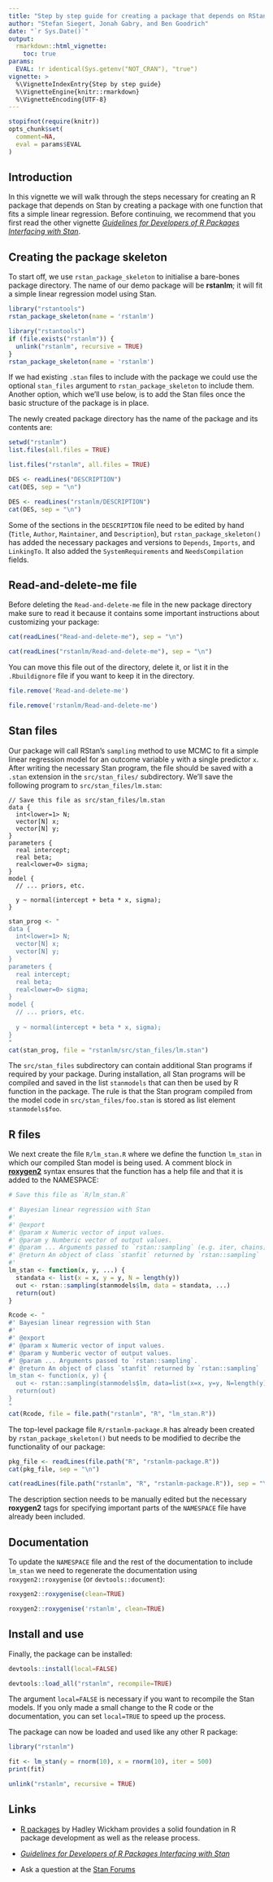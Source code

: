 ```yaml
---
title: "Step by step guide for creating a package that depends on RStan"
author: "Stefan Siegert, Jonah Gabry, and Ben Goodrich"
date: "`r Sys.Date()`"
output:
  rmarkdown::html_vignette:
    toc: true
params:
  EVAL: !r identical(Sys.getenv("NOT_CRAN"), "true")
vignette: >
  %\VignetteIndexEntry{Step by step guide}
  %\VignetteEngine{knitr::rmarkdown}
  %\VignetteEncoding{UTF-8}
---
```


```r
stopifnot(require(knitr))
opts_chunk$set(
  comment=NA,
  eval = params$EVAL
)
```

## Introduction

In this vignette we will walk through the steps necessary for creating an 
R package that depends on Stan by creating a package with one function 
that fits a simple linear regression. Before continuing, we recommend that you first read the other vignette [_Guidelines for Developers of R Packages Interfacing with Stan_](http://mc-stan.org/rstantools/articles/developer-guidelines.html).

## Creating the package skeleton

To start off, we use `rstan_package_skeleton` to initialise a bare-bones
package directory. The name of our demo package will be __rstanlm__; it will fit
a simple linear regression model using Stan.

```r
library("rstantools")
rstan_package_skeleton(name = 'rstanlm')
```
```r
library("rstantools")
if (file.exists("rstanlm")) {
  unlink("rstanlm", recursive = TRUE)
}
rstan_package_skeleton(name = 'rstanlm')
```


If we had existing `.stan` files to include with the package we could use the 
optional `stan_files` argument to `rstan_package_skeleton` to include them. 
Another option, which we'll use below, is to add the Stan files once the 
basic structure of the package is in place. 

The newly created package directory has the name of the package and 
its contents are:

```r
setwd("rstanlm")
list.files(all.files = TRUE)
```
```r
list.files("rstanlm", all.files = TRUE)
```

```r
DES <- readLines("DESCRIPTION")
cat(DES, sep = "\n")
```
```r
DES <- readLines("rstanlm/DESCRIPTION")
cat(DES, sep = "\n")
```
Some of the sections in the `DESCRIPTION` file need to be edited by hand
(`Title`, `Author`, `Maintainer`, and `Description`), but
`rstan_package_skeleton()` has added the necessary packages and versions to
`Depends`, `Imports`, and `LinkingTo`. It also added the `SystemRequirements`
and `NeedsCompilation` fields.

## Read-and-delete-me file

Before deleting the `Read-and-delete-me` file in the new package
directory make sure to read it because it contains some 
important instructions about customizing your package:

```r
cat(readLines("Read-and-delete-me"), sep = "\n")
```
```r
cat(readLines("rstanlm/Read-and-delete-me"), sep = "\n")
```

You can move this file out of the directory, delete it, or list it in the
`.Rbuildignore` file if you want to keep it in the directory.

```r
file.remove('Read-and-delete-me')
```
```r
file.remove('rstanlm/Read-and-delete-me')
```


## Stan files

Our package will call RStan's `sampling` method to use MCMC to fit a simple
linear regression model for an outcome variable `y` with a single predictor `x`.
After writing the necessary Stan program, the file should be saved with a
`.stan` extension in the `src/stan_files/` subdirectory. We'll save the
following program to `src/stan_files/lm.stan`:

```
// Save this file as src/stan_files/lm.stan
data {
  int<lower=1> N;
  vector[N] x;
  vector[N] y;
}
parameters {
  real intercept;
  real beta;
  real<lower=0> sigma;
}
model {
  // ... priors, etc.
  
  y ~ normal(intercept + beta * x, sigma);
}
```

```r
stan_prog <- "
data {
  int<lower=1> N;
  vector[N] x;
  vector[N] y;
}
parameters {
  real intercept;
  real beta;
  real<lower=0> sigma;
}
model {
  // ... priors, etc.
  
  y ~ normal(intercept + beta * x, sigma);
}
"
cat(stan_prog, file = "rstanlm/src/stan_files/lm.stan")
```

The `src/stan_files` subdirectory can contain additional Stan programs if
required by your package. During installation, all Stan programs will be
compiled and saved in the list `stanmodels` that can then be used by R function
in the package. The rule is that the Stan program compiled from the model code
in `src/stan_files/foo.stan` is stored as list element `stanmodels$foo`.

## R files

We next create the file `R/lm_stan.R` where we define the function `lm_stan` in
which our compiled Stan model is being used. A comment block in
[__roxygen2__](https://CRAN.R-project.org/package=roxygen2) syntax
ensures that the function has a help file and that it is added to the NAMESPACE:

```r
# Save this file as `R/lm_stan.R`

#' Bayesian linear regression with Stan
#'
#' @export
#' @param x Numeric vector of input values.
#' @param y Numberic vector of output values.
#' @param ... Arguments passed to `rstan::sampling` (e.g. iter, chains).
#' @return An object of class `stanfit` returned by `rstan::sampling`
#'
lm_stan <- function(x, y, ...) {
  standata <- list(x = x, y = y, N = length(y))
  out <- rstan::sampling(stanmodels$lm, data = standata, ...)
  return(out)
}
```


```r
Rcode <- "
#' Bayesian linear regression with Stan
#'
#' @export
#' @param x Numeric vector of input values.
#' @param y Numberic vector of output values.
#' @param ... Arguments passed to `rstan::sampling`.
#' @return An object of class `stanfit` returned by `rstan::sampling`
lm_stan <- function(x, y) {
  out <- rstan::sampling(stanmodels$lm, data=list(x=x, y=y, N=length(y)))
  return(out)
}
"
cat(Rcode, file = file.path("rstanlm", "R", "lm_stan.R"))
```

The top-level package file `R/rstanlm-package.R` has already been created by
`rstan_package_skeleton()` but needs to be modified to decribe the functionality
of our package:

```r
pkg_file <- readLines(file.path("R", "rstanlm-package.R"))
cat(pkg_file, sep = "\n")
```
```r
cat(readLines(file.path("rstanlm", "R", "rstanlm-package.R")), sep = "\n")
```

The description section needs to be manually edited but the necessary
__roxygen2__ tags for specifying important parts of the `NAMESPACE` file have
already been included.


## Documentation

To update the `NAMESPACE` file and the rest of the documentation to include
`lm_stan` we need to regenerate the documentation using `roxygen2::roxygenise` (or `devtools::document`): 

```r
roxygen2::roxygenise(clean=TRUE)
```
```r
roxygen2::roxygenise('rstanlm', clean=TRUE)
```


## Install and use

Finally, the package can be installed:

```r
devtools::install(local=FALSE)
```
```r
devtools::load_all("rstanlm", recompile=TRUE)
```

The argument `local=FALSE` is necessary if you want to recompile the Stan
models. If you only made a small change to the R code or the documentation, you
can set `local=TRUE` to speed up the process.

The package can now be loaded and used like any other R package:

```r
library("rstanlm")
```

```r
fit <- lm_stan(y = rnorm(10), x = rnorm(10), iter = 500)
print(fit)
```

```r
unlink("rstanlm", recursive = TRUE)
```

## Links

* [R packages](http://r-pkgs.had.co.nz/) by Hadley Wickham provides a solid
foundation in R package development as well as the release process.

* [_Guidelines for Developers of R Packages Interfacing with Stan_](http://mc-stan.org/rstantools/articles/developer-guidelines.html)

* Ask a question at the [Stan Forums](http://discourse.mc-stan.org/)


